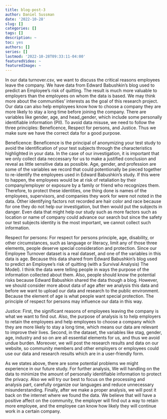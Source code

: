 ```yaml
---
title: blog-post-3
author: Daniel Sussman
date: '2022-10-28'
slug: []
categories: []
tags: []
description: ~
toc: yes
authors: []
series: []
lastmod: '2022-10-28T09:33:11-04:00'
featuredVideo: ~
featuredImage: ~
---
```



In our data turnover.csv, we want to discuss the critical reasons employees leave the company. We have data from Edward Babushkin's blog used to predict an Employee's risk of quitting. The result is much more valuable to employers than the employees on whom the data is based. We may think more about the communities' interests as the goal of this research project. Our data can also help employees know how to choose a company they are more likely to stay a long time before joining the company. There are variables like gender, age, and head_gender, which include some personally identifiable information (PII). To avoid data misuse, we need to follow the three principles: Beneficence, Respect for persons, and Justice. Thus we make sure we have the correct data for a good purpose.

Beneficence:
Beneficence is the principal of anonymizing your test study to avoid the identification of your test subjects through the characteristics highlighted in your data. In the case of our investigation, it is important that we only collect data neccessary for us to make a justified conclusion and reveal as little sensitive data as possible. Age, gender, and profession are some of the variables we record that could potentionally be pieced together to re-identify the employees used in Edward Babushkin's study. If this were to happen, the employees would be at risk of retaliation by their company/employer or exposure by a family or friend who recognizes them. Therefore, to protect these identities, one thing done is names of the employees, supervisors, and companies they work for were not noted in the data. Other identifying factors not recorded are hair color and race because for one they do not help our investigation, but then would put the subjects in danger. Even data that might help our study such as more factors such as location or name of company could advance our search but since the safety our test subjects identity is the most important, we cannot collect such information.

Respect for persons:
For respect for persons principle, age, disability, or other circumstances, such as language or literacy, limit any of those three elements, people deserve special consideration and protection. Since our Employee Turnover dataset is a real dataset, and one of the variables in this data is age. Because this data shared from Edward Babushkin's blog used to predict an Employee's risk of quitting (with a Survival Analysis) The Model). I think the data were telling people in ways the purpose of the information collected about them. Also, people should know the potential risks because Edward Babushkin shared the data though a blog. However, we should consider more about data of age after we analysis this data and before we want to upload our data and research to the public environment. Because the element of age is what people want special protection. The principle of respect for persons may influence our data in this way.

Justice:
First, the significant reasons of employees leaving the company is what we want to find out. Also, the purpose of analysis is to help employers to retain the employees and help employees to choose a company which they are more likely to stay a long time, which means our data are relevant to improve their lives. Second, in the dataset, the variables like stag, gender, age, industry and so on are all essential elements for us, and thus we avoid undue burden. Moreover, we will post the research results and data on our website, so community members and other employers or employees could use our data and research results which are in a user-friendly form.

As we states above, there are some potential problems we might experience in our future study. For further analysis, We will handling on the data to minimize the amount of personally identifiable information to protect the privacy. Also we will try our best to focus on the processing and analysis part, carefully organize our languages and reduce unnecessary misunderstanding. Finally, after we make a proper analysis, we will post it back on the internet where we found the data. We believe that will have a positive affect on the community, the employer will find out a way to retain more employee, and the employee can know how likely they will continue work in a certain company.